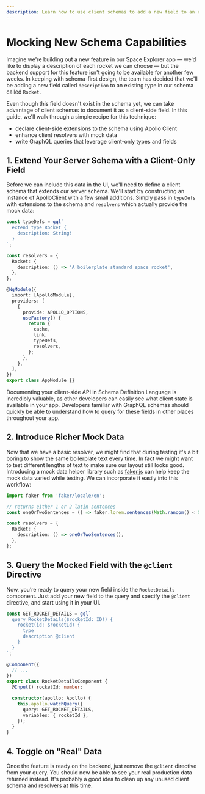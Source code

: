```yaml
---
description: Learn how to use client schemas to add a new field to an existing type in your schema using mock data, with Apollo Client and GraphQL queries.
---
```


# Mocking New Schema Capabilities

Imagine we're building out a new feature in our Space Explorer app — we'd like to display a
description of each rocket we can choose — but the backend support for this feature isn't going to
be available for another few weeks. In keeping with schema-first design, the team has decided that
we'll be adding a new field called `description` to an existing type in our schema called `Rocket`.

Even though this field doesn't exist in the schema yet, we can take advantage of client schemas to
document it as a client-side field. In this guide, we'll walk through a simple recipe for this
technique:

- declare client-side extensions to the schema using Apollo Client
- enhance client resolvers with mock data
- write GraphQL queries that leverage client-only types and fields

## 1. Extend Your Server Schema with a Client-Only Field

Before we can include this data in the UI, we'll need to define a client schema that extends our
server schema. We'll start by constructing an instance of ApolloClient with a few small additions.
Simply pass in `typeDefs` with extensions to the schema and `resolvers` which actually provide the
mock data:

```ts
const typeDefs = gql`
  extend type Rocket {
    description: String!
  }
`;

const resolvers = {
  Rocket: {
    description: () => 'A boilerplate standard space rocket',
  },
};

@NgModule({
  import: [ApolloModule],
  providers: [
    {
      provide: APOLLO_OPTIONS,
      useFactory() {
        return {
          cache,
          link,
          typeDefs,
          resolvers,
        };
      },
    },
  ],
})
export class AppModule {}
```

Documenting your client-side API in Schema Definition Language is incredibly valuable, as other
developers can easily see what client state is available in your app. Developers familiar with
GraphQL schemas should quickly be able to understand how to query for these fields in other places
throughout your app.

## 2. Introduce Richer Mock Data

Now that we have a basic resolver, we might find that during testing it's a bit boring to show the
same boilerplate text every time. In fact we might want to test different lengths of text to make
sure our layout still looks good. Introducing a mock data helper library such as
[faker.js](https://github.com/marak/Faker.js/) can help keep the mock data varied while testing. We
can incorporate it easily into this workflow:

```ts
import faker from 'faker/locale/en';

// returns either 1 or 2 latin sentences
const oneOrTwoSentences = () => faker.lorem.sentences(Math.random() < 0.5 ? 1 : 2);

const resolvers = {
  Rocket: {
    description: () => oneOrTwoSentences(),
  },
};
```

## 3. Query the Mocked Field with the `@client` Directive

Now, you’re ready to query your new field inside the `RocketDetails` component. Just add your new
field to the query and specify the `@client` directive, and start using it in your UI.

```ts
const GET_ROCKET_DETAILS = gql`
  query RocketDetails($rocketId: ID!) {
    rocket(id: $rocketId) {
      type
      description @client
    }
  }
`;

@Component({
  // ...
})
export class RocketDetailsComponent {
  @Input() rocketId: number;

  constructor(apollo: Apollo) {
    this.apollo.watchQuery({
      query: GET_ROCKET_DETAILS,
      variables: { rocketId },
    });
  }
}
```

## 4. Toggle on "Real" Data

Once the feature is ready on the backend, just remove the `@client` directive from your query. You
should now be able to see your real production data returned instead. It's probably a good idea to
clean up any unused client schema and resolvers at this time.
